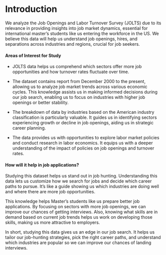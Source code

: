 # Introduction

We analyze the Job Openings and Labor Turnover Survey (JOLTS) due to its relevance in providing insights into job market dynamics, essential for international master's students like us entering the workforce in the US. We believe this data will help us understand job openings, hires, and separations across industries and regions, crucial for job seekers.

#### **Areas of Interest for Study** {-}

- JOLTS data helps us comprehend which sectors offer more job opportunities and how turnover rates fluctuate over time.

- The dataset contains report from December 2000 to the present, allowing us to analyze job market trends across various economic cycles. This knowledge assists us in making informed decisions during our job search, enabling us to focus on industries with higher job openings or better stability.

- The breakdown of data by industries based on the American industry classification is particularly valuable. It guides us in identifying sectors experiencing growth or decline in job openings, aiding us in strategic career planning.

- The data provides us with opportunities to explore labor market policies and conduct research in labor economics. It equips us with a deeper understanding of the impact of policies on job openings and turnover rates.

#### **How will it help in job applications?** {-}

Studying this dataset helps us stand out in job hunting. Understanding this data lets us customize how we search for jobs and decide which career paths to pursue. It's like a guide showing us which industries are doing well and where there are more job opportunities.

This knowledge helps Master's students like us prepare better job applications. By focusing on sectors with more job openings, we can improve our chances of getting interviews. Also, knowing what skills are in demand based on current job trends helps us work on developing those skills, making us more attractive to employers.

In short, studying this data gives us an edge in our job search. It helps us tailor our job-hunting strategies, pick the right career paths, and understand which industries are popular so we can improve our chances of landing interviews.
